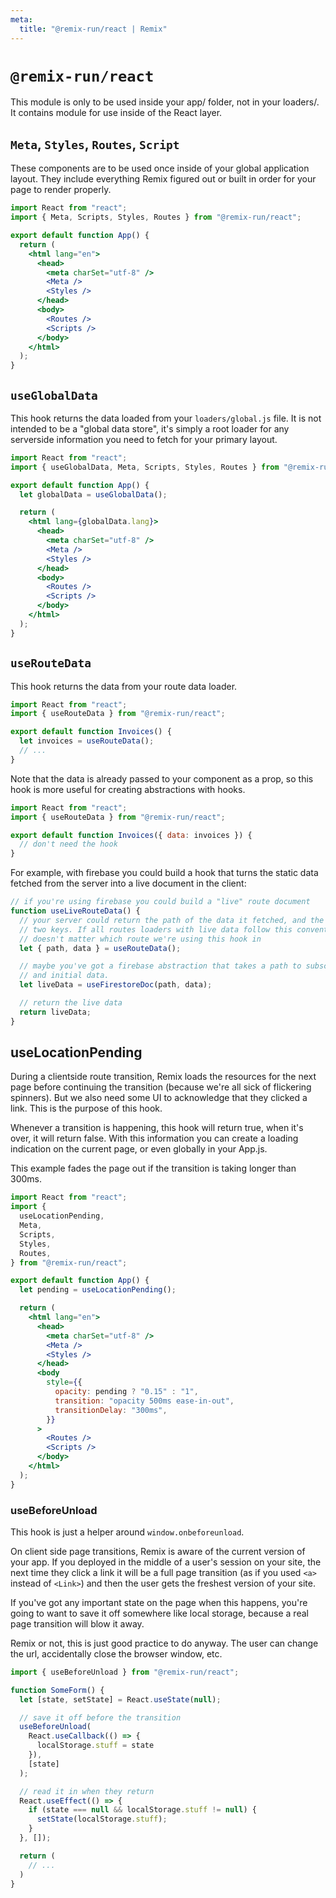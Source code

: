 ```yaml
---
meta:
  title: "@remix-run/react | Remix"
---
```


# `@remix-run/react`

This module is only to be used inside your app/ folder, not in your loaders/. It contains module for use inside of the React layer.

## `Meta`, `Styles`, `Routes`, `Script`

These components are to be used once inside of your global application layout. They include everything Remix figured out or built in order for your page to render properly.

```jsx
import React from "react";
import { Meta, Scripts, Styles, Routes } from "@remix-run/react";

export default function App() {
  return (
    <html lang="en">
      <head>
        <meta charSet="utf-8" />
        <Meta />
        <Styles />
      </head>
      <body>
        <Routes />
        <Scripts />
      </body>
    </html>
  );
}
```

## `useGlobalData`

This hook returns the data loaded from your `loaders/global.js` file. It is not intended to be a "global data store", it's simply a root loader for any serverside information you need to fetch for your primary layout.

```jsx
import React from "react";
import { useGlobalData, Meta, Scripts, Styles, Routes } from "@remix-run/react";

export default function App() {
  let globalData = useGlobalData();

  return (
    <html lang={globalData.lang}>
      <head>
        <meta charSet="utf-8" />
        <Meta />
        <Styles />
      </head>
      <body>
        <Routes />
        <Scripts />
      </body>
    </html>
  );
}
```

## `useRouteData`

This hook returns the data from your route data loader.

```jsx
import React from "react";
import { useRouteData } from "@remix-run/react";

export default function Invoices() {
  let invoices = useRouteData();
  // ...
}
```

Note that the data is already passed to your component as a prop, so this hook is more useful for creating abstractions with hooks.

```jsx
import React from "react";
import { useRouteData } from "@remix-run/react";

export default function Invoices({ data: invoices }) {
  // don't need the hook
}
```

For example, with firebase you could build a hook that turns the static data fetched from the server into a live document in the client:

```jsx
// if you're using firebase you could build a "live" route document
function useLiveRouteData() {
  // your server could return the path of the data it fetched, and the data on
  // two keys. If all routes loaders with live data follow this convention, it
  // doesn't matter which route we're using this hook in
  let { path, data } = useRouteData();

  // maybe you've got a firebase abstraction that takes a path to subscribe to
  // and initial data.
  let liveData = useFirestoreDoc(path, data);

  // return the live data
  return liveData;
}
```

## useLocationPending

During a clientside route transition, Remix loads the resources for the next page before continuing the transition (because we're all sick of flickering spinners). But we also need some UI to acknowledge that they clicked a link. This is the purpose of this hook.

Whenever a transition is happening, this hook will return true, when it's over, it will return false. With this information you can create a loading indication on the current page, or even globally in your App.js.

This example fades the page out if the transition is taking longer than 300ms.

```jsx
import React from "react";
import {
  useLocationPending,
  Meta,
  Scripts,
  Styles,
  Routes,
} from "@remix-run/react";

export default function App() {
  let pending = useLocationPending();

  return (
    <html lang="en">
      <head>
        <meta charSet="utf-8" />
        <Meta />
        <Styles />
      </head>
      <body
        style={{
          opacity: pending ? "0.15" : "1",
          transition: "opacity 500ms ease-in-out",
          transitionDelay: "300ms",
        }}
      >
        <Routes />
        <Scripts />
      </body>
    </html>
  );
}
```

### useBeforeUnload

This hook is just a helper around `window.onbeforeunload`.

On client side page transitions, Remix is aware of the current version of your app. If you deployed in the middle of a user's session on your site, the next time they click a link it will be a full page transition (as if you used `<a>` instead of `<Link>`) and then the user gets the freshest version of your site.

If you've got any important state on the page when this happens, you're going to want to save it off somewhere like local storage, because a real page transition will blow it away.

Remix or not, this is just good practice to do anyway. The user can change the url, accidentally close the browser window, etc.

```jsx
import { useBeforeUnload } from "@remix-run/react";

function SomeForm() {
  let [state, setState] = React.useState(null);

  // save it off before the transition
  useBeforeUnload(
    React.useCallback(() => {
      localStorage.stuff = state
    }),
    [state]
  );

  // read it in when they return
  React.useEffect(() => {
    if (state === null && localStorage.stuff != null) {
      setState(localStorage.stuff);
    }
  }, []);

  return (
    // ...
  )
}
```
